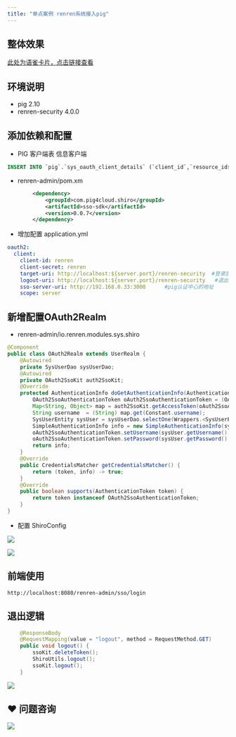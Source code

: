 ```yaml
---
title: "单点案例 renren系统接入pig"
---
```


## 整体效果
[此处为语雀卡片，点击链接查看](https://www.yuque.com/docs/14036158#puDxg)

## 环境说明


+ pig 2.10
+ renren-security 4.0.0





## 添加依赖和配置
+ PIG 客户端表 信息客户端

```sql
INSERT INTO `pig`.`sys_oauth_client_details` (`client_id`,`resource_ids`,`client_secret`,`scope`,`authorized_grant_types`,`web_server_redirect_uri`,`authorities`,`access_token_validity`,`refresh_token_validity`,`additional_information`,`autoapprove`) VALUES ('renren',NULL,'renren','server','refresh_token,authorization_code','http://localhost:8080/renren-admin/sso/login',NULL,43200,2592001,NULL,'true');
```

+ renren-admin/pom.xm 



```xml
		<dependency>
			<groupId>com.pig4cloud.shiro</groupId>
			<artifactId>sso-sdk</artifactId>
			<version>0.0.7</version>
		</dependency>
```



+ 增加配置 application.yml

```yaml
oauth2:
  client:
    client-id: renren
    client-secret: renren
    target-uri: http://localhost:${server.port}/renren-security  #登录后跳转到首页的地址
    logout-uri: http://localhost:${server.port}/renren-security   #退出后跳转的地址
    sso-server-uri: http://192.168.0.33:3000      #pig认证中心的地址
    scope: server
```

## 新增配置OAuth2Realm


+ renren-admin/io.renren.modules.sys.shiro

```java
@Component
public class OAuth2Realm extends UserRealm {
    @Autowired
    private SysUserDao sysUserDao;
    @Autowired
    private OAuth2SsoKit auth2SsoKit;
    @Override
    protected AuthenticationInfo doGetAuthenticationInfo(AuthenticationToken token) throws AuthenticationException {
        OAuth2SsoAuthenticationToken oAuth2SsoAuthenticationToken = (OAuth2SsoAuthenticationToken) token;
        Map<String, Object> map = auth2SsoKit.getAccessToken(oAuth2SsoAuthenticationToken.getCode());
        String username  = (String) map.get(Constant.username);
        SysUserEntity sysUser = sysUserDao.selectOne(Wrappers.<SysUserEntity>lambdaQuery().eq(SysUserEntity::getUsername,username));
        SimpleAuthenticationInfo info = new SimpleAuthenticationInfo(sysUser, sysUser.getPassword(), ByteSource.Util.bytes(sysUser.getSalt()), getName());
        oAuth2SsoAuthenticationToken.setUsername(sysUser.getUsername());
        oAuth2SsoAuthenticationToken.setPassword(sysUser.getPassword().toCharArray());
        return info;
    }
    @Override
    public CredentialsMatcher getCredentialsMatcher() {
        return (token, info) -> true;
    }
    @Override
    public boolean supports(AuthenticationToken token) {
        return token instanceof OAuth2SsoAuthenticationToken;
    }
}
```

+ 配置 ShiroConfig

![](https://cdn.nlark.com/yuque/0/2020/png/283679/1601977572787-3ed26630-eda4-49a0-9bc6-c047f5a27e44.png)

![](https://cdn.nlark.com/yuque/0/2020/png/283679/1601977605304-c640af1a-a3d0-4919-899f-1c3c880d7a74.png)

## 前端使用


```shell
http://localhost:8080/renren-admin/sso/login
```

## 退出逻辑
```java
    @ResponseBody
    @RequestMapping(value = "logout", method = RequestMethod.GET)
    public void logout() {
        ssoKit.deleteToken();
        ShiroUtils.logout();
        ssoKit.logout();
    }
```

![](https://cdn.nlark.com/yuque/0/2020/png/283679/1601979272644-934ef2b2-ddfc-4fdd-b68d-9cd0c6565240.png)



## ❤  问题咨询
![](https://cdn.nlark.com/yuque/0/2022/gif/283679/1662563973685-c22e9831-db66-42b5-973f-886d25d1e0e7.gif)

